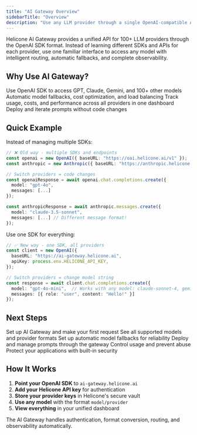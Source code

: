 ```yaml
---
title: "AI Gateway Overview"
sidebarTitle: "Overview"
description: "Use any LLM provider through a single OpenAI-compatible API with intelligent routing, fallbacks, and unified observability"
---
```


Helicone AI Gateway provides a unified API for 100+ LLM providers through the OpenAI SDK format. Instead of learning different SDKs and APIs for each provider, use one familiar interface to access any model with intelligent routing, automatic fallbacks, and complete observability.

## Why Use AI Gateway?

<CardGroup cols={2}>
<Card title="One SDK for All Models" icon="code">
  Use OpenAI SDK to access GPT, Claude, Gemini, and 100+ other models
</Card>
<Card title="Intelligent Routing" icon="route">
  Automatic model fallbacks, cost optimization, and load balancing
</Card>
<Card title="Unified Observability" icon="chart-line">
  Track usage, costs, and performance across all providers in one dashboard
</Card>
<Card title="Prompt Management" icon="wand-magic-sparkles">
  Deploy and iterate prompts without code changes
</Card>
</CardGroup>

## Quick Example

Instead of managing multiple SDKs:

```typescript
// ❌ Old way - multiple SDKs and endpoints
const openai = new OpenAI({ baseURL: "https://oai.helicone.ai/v1" });
const anthropic = new Anthropic({ baseURL: "https://anthropic.helicone.ai" });

// Switch providers = code changes
const openaiResponse = await openai.chat.completions.create({
  model: "gpt-4o",
  messages: [...]
});

const anthropicResponse = await anthropic.messages.create({
  model: "claude-3.5-sonnet",
  messages: [...] // Different message format!
});
```

Use one SDK for everything:

```typescript
// ✅ New way - one SDK, all providers
const client = new OpenAI({
  baseURL: "https://ai-gateway.helicone.ai",
  apiKey: process.env.HELICONE_API_KEY,
});

// Switch providers = change model string
const response = await client.chat.completions.create({
  model: "gpt-4o-mini",  // Works with any model: claude-sonnet-4, gemini-2.5-flash, etc.
  messages: [{ role: "user", content: "Hello!" }]
});
```

## Next Steps

<CardGroup cols={2}>
<Card title="Get Started in 5 Minutes" icon="rocket" href="/getting-started/quick-start">
  Set up AI Gateway and make your first request
</Card>
<Card title="Browse Model Registry" icon="list" href="https://helicone.ai/models">
  See all supported models and provider formats
</Card>
<Card title="Configure Fallbacks" icon="shield" href="/gateway/fallbacks">
  Set up automatic model fallbacks for reliability
</Card>
<Card title="Prompt Integration" icon="wand-magic-sparkles" href="/gateway/prompt-integration">
  Deploy and manage prompts through the gateway
</Card>
</CardGroup>

<CardGroup cols={2}>
<Card title="Rate Limiting" icon="gauge" href="/features/advanced-usage/custom-rate-limits">
  Control usage and prevent abuse
</Card>
<Card title="Security Features" icon="lock" href="/features/advanced-usage/llm-security">
  Protect your applications with built-in security
</Card>
</CardGroup>

## How It Works

1. **Point your OpenAI SDK** to `ai-gateway.helicone.ai`
2. **Add your Helicone API key** for authentication
3. **Store your provider keys** in Helicone's secure vault
4. **Use any model** with the format `model/provider`
5. **View everything** in your unified dashboard

The AI Gateway handles authentication, format conversion, routing, and observability automatically.